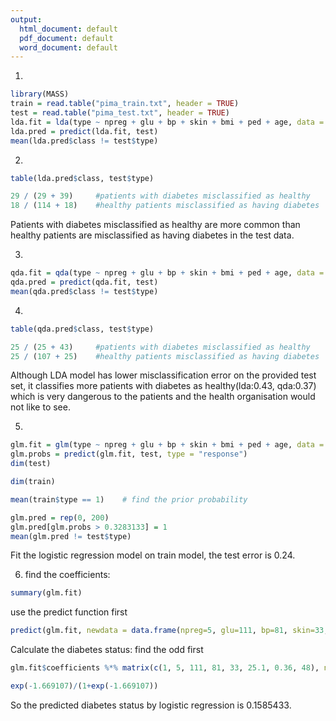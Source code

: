 ```yaml
---
output:
  html_document: default
  pdf_document: default
  word_document: default
---
```

1.
```r
library(MASS)
train = read.table("pima_train.txt", header = TRUE)
test = read.table("pima_test.txt", header = TRUE)
lda.fit = lda(type ~ npreg + glu + bp + skin + bmi + ped + age, data = train)
lda.pred = predict(lda.fit, test)
mean(lda.pred$class != test$type)
```

2.
```r
table(lda.pred$class, test$type)
```

```r
29 / (29 + 39)     #patients with diabetes misclassified as healthy
18 / (114 + 18)    #healthy patients misclassified as having diabetes
```
Patients with diabetes misclassified as healthy are more common than healthy patients are misclassified as having diabetes in the test data.

3.
```r
qda.fit = qda(type ~ npreg + glu + bp + skin + bmi + ped + age, data = train)
qda.pred = predict(qda.fit, test)
mean(qda.pred$class != test$type)
```

4.
```r
table(qda.pred$class, test$type)
```
```r
25 / (25 + 43)     #patients with diabetes misclassified as healthy
25 / (107 + 25)    #healthy patients misclassified as having diabetes
```

Although LDA model has lower misclassification error on the provided test set, it classifies more patients with diabetes as healthy(lda:0.43, qda:0.37) which is very dangerous to the patients and the health organisation would not like to see.

5.
```r
glm.fit = glm(type ~ npreg + glu + bp + skin + bmi + ped + age, data = train, family = binomial)
glm.probs = predict(glm.fit, test, type = "response")
dim(test)
```
```r
dim(train)
```
```r
mean(train$type == 1)    # find the prior probability
```

```r
glm.pred = rep(0, 200)
glm.pred[glm.probs > 0.3283133] = 1
mean(glm.pred != test$type)
```
Fit the logistic regression model on train model, the test error is 0.24.

6.
find the coefficients:
```r
summary(glm.fit)
```

use the predict function first
```r
predict(glm.fit, newdata = data.frame(npreg=5, glu=111, bp=81, skin=33, bmi=25.1, ped=0.36, age=48), type="response")
```

Calculate the diabetes status:
find the odd first
```r
glm.fit$coefficients %*% matrix(c(1, 5, 111, 81, 33, 25.1, 0.36, 48), nrow=8)
```
```r
exp(-1.669107)/(1+exp(-1.669107))
```
So the predicted diabetes status by logistic regression is 0.1585433.
